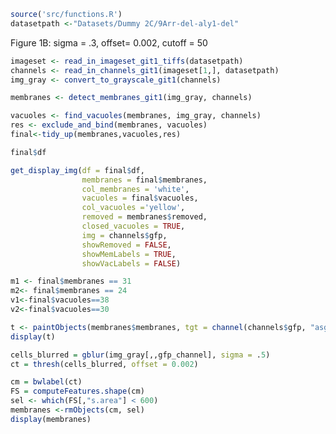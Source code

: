 
```r
source('src/functions.R')
datasetpath <-"Datasets/Dummy 2C/9Arr-del-aly1-del"
```
Figure 1B: sigma = .3, offset= 0.002, cutoff = 50

```r
imageset <- read_in_imageset_git1_tiffs(datasetpath)
channels <- read_in_channels_git1(imageset[1,], datasetpath)
img_gray <- convert_to_grayscale_git1(channels)
```


```r
membranes <- detect_membranes_git1(img_gray, channels)
```

```r
vacuoles <- find_vacuoles(membranes, img_gray, channels)
res <- exclude_and_bind(membranes, vacuoles)
final<-tidy_up(membranes,vacuoles,res)
```
```r
final$df
```




```r
get_display_img(df = final$df,
                membranes = final$membranes, 
                col_membranes = 'white', 
                vacuoles = final$vacuoles, 
                col_vacuoles ='yellow', 
                removed = membranes$removed,
                closed_vacuoles = TRUE, 
                img = channels$gfp, 
                showRemoved = FALSE, 
                showMemLabels = TRUE, 
                showVacLabels = FALSE)
```


```r
m1 <- final$membranes == 31
m2<- final$membranes == 24
v1<-final$vacuoles==38
v2<-final$vacuoles==30
```



```r
t <- paintObjects(membranes$membranes, tgt = channel(channels$gfp, "asgreen"), col = c("white", "white"))
display(t)
```




```r
cells_blurred = gblur(img_gray[,,gfp_channel], sigma = .5)
ct = thresh(cells_blurred, offset = 0.002)

cm = bwlabel(ct)
FS = computeFeatures.shape(cm)
sel <- which(FS[,"s.area"] < 600)
membranes <-rmObjects(cm, sel)
display(membranes)
```















